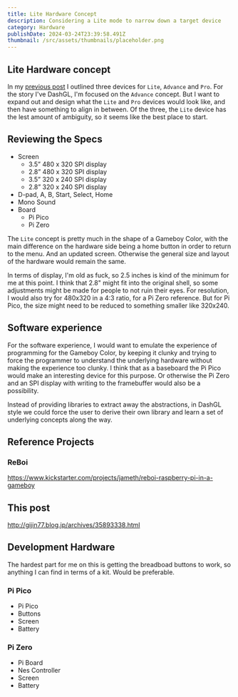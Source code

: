 ```yaml
---
title: Lite Hardware Concept
description: Considering a Lite mode to narrow down a target device
category: Hardware
publishDate: 2024-03-24T23:39:58.491Z
thumbnail: /src/assets/thumbnails/placeholder.png
---
```


## Lite Hardware concept

In my <a href='blog/hardware-concept/'>previous post</a> I outlined three devices
for `Lite`, `Advance` and `Pro`. For the story I've DashGL, I'm focused on the `Advance`
concept. But I want to expand out and design what the `Lite` and `Pro` devices would
look like, and then have something to align in between. Of the three, the `Lite` device
has the lest amount of ambiguity, so it seems like the best place to start.

## Reviewing the Specs

- Screen
  - 3.5” 480 x 320 SPI display
  - 2.8” 480 x 320 SPI display
  - 3.5” 320 x 240 SPI display
  - 2.8” 320 x 240 SPI display
- D-pad, A, B, Start, Select, Home
- Mono Sound
- Board
  - Pi Pico
  - Pi Zero

The `Lite` concept is pretty much in the shape of a Gameboy Color, with the main difference
on the hardware side being a home button in order to return to the menu. And an updated
screen. Otherwise the general size and layout of the hardware would remain the same.

In terms of display, I'm old as fuck, so 2.5 inches is kind of the minimum for me at this
point. I think that 2.8" might fit into the original shell, so some adjustments might be
made for people to not ruin their eyes. For resolution, I would also try for 480x320 in 
a 4:3 ratio, for a Pi Zero reference. But for Pi Pico, the size might need to be reduced to 
something smaller like 320x240. 

## Software experience

For the software experience, I would want to emulate the experience of programming for the
Gameboy Color, by keeping it clunky and trying to force the programmer to understand the
underlying hardware without making the experience too clunky. I think that as a baseboard
the Pi Pico would make an interesting device for this purpose. Or otherwise the Pi Zero
and an SPI display with writing to the framebuffer would also be a possibility.

Instead of providing libraries to extract away the abstractions, in DashGL style we could
force the user to derive their own library and learn a set of underlying concepts along
the way. 

## Reference Projects

### ReBoi

https://www.kickstarter.com/projects/jameth/reboi-raspberry-pi-in-a-gameboy

## This post

http://gijin77.blog.jp/archives/35893338.html

## Development Hardware 

The hardest part for me on this is getting the breadboad buttons to
work, so anything I can find in terms of a kit. Would be preferable.

### Pi Pico
- Pi Pico
- Buttons
- Screen
- Battery

### Pi Zero 
- Pi Board
- Nes Controller
- Screen
- Battery